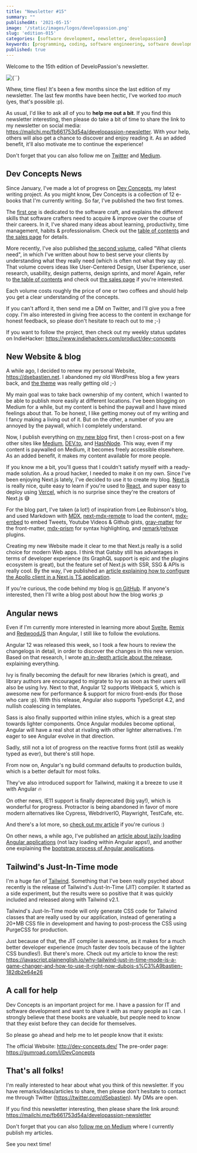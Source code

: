 ```yaml
---
title: "Newsletter #15"
summary: ""
publishedAt: '2021-05-15'
image: '/static/images/logos/developassion.png'
slug: 'edition-015'
categories: [software development, newsletter, developassion]
keywords: [programming, coding, software engineering, software development, it, newsletter]
published: true
---
```


Welcome to the 15th edition of DeveloPassion's newsletter.

<BlogPostCenteredContent>
  <Image
    alt={``}
    src={`/static/images/logos/developassion.png`}
    width={480}
    height={270}
    priority
  />
</BlogPostCenteredContent>

Whew, time flies! It's been a few months since the last edition of my newsletter. The last few months have been hectic, I've worked <i>too much</i> (yes, that's possible :p).

As usual, I'd like to ask all of you to <b>help me out a bit</b>. If you find this newsletter interesting, then please do take a bit of time to share the link to my newsletter on social media: https://mailchi.mp/fb661753d54a/developassion-newsletter. With your help, others will also get a chance to discover and enjoy reading it. As an added benefit, it'll also motivate me to continue the experience!

Don't forget that you can also follow me on <a href="https://dsebastien.medium.com" rel="noopener">Twitter</a> and <a href="https://dsebastien.medium.com" rel="noopener">Medium</a>.

## Dev Concepts News

Since January, I've made a lot of progress on <a href="http://dev-concepts.dev/" rel="noopener">Dev Concepts</a>, my latest writing project. As you might know, Dev Concepts is a collection of 12 e-books that I'm currently writing. So far, I've published the two first tomes.

The <a href="https://gumroad.com/l/DevConcepts-Part-01-SoftwareCraft" rel="noopener">first one</a> is dedicated to the software craft, and explains the different skills that software crafters need to acquire & improve over the course of their careers. In it, I've shared many ideas about learning, productivity, time management, habits & professionalism. Check out the <a href="https://www.dev-concepts.dev/table-of-contents/#software-craft" rel="noopener">table of contents</a> and <a href="https://gumroad.com/l/DevConcepts-Part-01-SoftwareCraft" rel="noopener">the sales page</a> for details.

More recently, I've also published <a href="https://gumroad.com/l/DevConcepts-Tome-02-WhatClientsNeed" rel="noopener">the second volume</a>, called "What clients need", in which I've written about how to best serve your clients by understanding what they really need (which is often not what they say :p). That volume covers ideas like User-Centered Design, User Experience, user research, usability, design patterns, design sprints, and more! Again, refer to <a href="https://www.dev-concepts.dev/table-of-contents/#what-clients-need" rel="noopener">the table of contents</a> and check out <a href="https://gumroad.com/l/DevConcepts-Tome-02-WhatClientsNeed" rel="noopener">the sales page</a> if you're interested.

Each volume costs roughly the price of one or two coffees and should help you get a clear understanding of the concepts.

If you can't afford it, then send me a DM on Twitter, and I'll give you a free copy. I'm also interested in giving free access to the content in exchange for honest feedback, so please don't hesitate to reach out to me ;-)

If you want to follow the project, then check out my weekly status updates on IndieHacker: https://www.indiehackers.com/product/dev-concepts

## New Website & blog

A while ago, I decided to renew my personal Website, https://dsebastien.net. I abandoned my old WordPress blog a few years back, and <a href="https://github.com/dsebastien/midnightlight" rel="noopener">the theme</a> was really getting old ;-)

My main goal was to take back ownership of my content, which I wanted to be able to publish more easily at different locations. I've been blogging on Medium for a while, but my content is behind the paywall and I have mixed feelings about that. To be honest, I like getting money out of my writing and I fancy making a living out of it. But on the other, a number of you are annoyed by the paywall, which I completely understand.

Now, I publish everything on <a href="https://dsebastien.net/blog" rel="noopener">my new blog</a> first, then I cross-post on a few other sites like <a href="https://dsebastien.medium.com/" rel="noopener">Medium</a>, <a href="https://dev.to/dsebastien" rel="noopener">DEV.to</a>, and <a href="https://hashnode.com/@dSebastien" rel="noopener">HashNode</a>. This way, even if my content is paywalled on Medium, it becomes freely accessible elsewhere. As an added benefit, it makes my content available for more people.

If you know me a bit, you'll guess that I couldn't satisfy myself with a ready-made solution. As a proud hacker, I needed to make it on my own. Since I've been enjoying Next.js lately, I've decided to use it to create my blog. <a href="https://nextjs.org/" rel="noopener">Next.js</a> is really nice, quite easy to learn if you're used to <a href="https://reactjs.org/" rel="noopener">React</a>, and super easy to deploy using <a href="https://vercel.com/" rel="noopener">Vercel</a>, which is no surprise since they're the creators of Next.js 😅

For the blog part, I've taken (a lot!) of inspiration from Lee Robinson's blog, and used Markdown with <a href="https://github.com/mdx-js/mdx" rel="noopener">MDX</a>, <a href="https://github.com/hashicorp/next-mdx-remote" rel="noopener">next-mdx-remote</a> to load the content, <a href="https://www.mdx-embed.com/" rel="noopener">mdx-embed</a> to embed Tweets, Youtube Videos & Github gists, <a href="https://www.npmjs.com/package/gray-matter" rel="noopener">gray-matter</a> for the front-matter, <a href="https://www.npmjs.com/package/mdx-prism" rel="noopener">mdx-prism</a> for syntax highlighting, and <a href="https://www.npmjs.com/package/remark" rel="noopener">remark</a>/<a href="https://github.com/rehypejs/rehype" rel="noopener">rehype</a> plugins.

Creating my new Website made it clear to me that Next.js really is a solid choice for modern Web apps. I think that Gatsby still has advantages in terms of developer experience (its GraphQL support is epic and the plugins ecosystem is great), but the feature set of Next.js with SSR, SSG & APIs is really cool. By the way, I've published an <a href="https://javascript.plainenglish.io/configuring-and-using-the-apollo-client-in-a-next-js-typescript-application-9de6b2258943" rel="noopener">article explaining how to configure the Apollo client in a Next.js TS application</a>.

If you're curious, the code behind my blog is <a href="https://github.com/dsebastien/website-dsebastien" rel="noopener">on GitHub</a>. If anyone's interested, then I'll write a blog post about how the blog works ;p

## Angular news

Even if I'm currently more interested in learning more about <a href="https://svelte.dev/" rel="noopener">Svelte</a>, <a href="https://remix.run/" rel="noopener">Remix</a> and <a href="https://redwoodjs.com/" rel="noopener">RedwoodJS</a> than Angular, I still like to follow the evolutions.

Angular 12 was released this week, so I took a few hours to review the changelogs in detail, in order to discover the changes in this new version. Based on that research, I wrote <a href="https://javascript.plainenglish.io/angular-12-in-depth-7741e759c72" rel="noopener">an in-depth article about the release</a>, explaining everything.

Ivy is finally becoming the default for new libraries (which is great), and library authors are encouraged to migrate to Ivy as soon as their users will also be using Ivy. Next to that, Angular 12 supports Webpack 5, which is awesome new for performance & support for micro front-ends (for those who care :p). With this release, Angular also supports TypeScript 4.2, and nullish coalescing in templates.

Sass is also finally supported within inline styles, which is a great step towards lighter components. Once Angular modules become optional, Angular will have a real shot at rivaling with other lighter alternatives. I'm eager to see Angular evolve in that direction.

Sadly, still not a lot of progress on the reactive forms front (still as weakly typed as ever), but there's still hope.

From now on, Angular's ng build command defaults to production builds, which is a better default for most folks.

They've also introduced support for Tailwind, making it a breeze to use it with Angular 🔥

On other news, IE11 support is finally deprecated (big yay!), which is wonderful for progress. Protractor is being abandoned in favor of more modern alternatives like Cypress, WebdriverIO, Playwright, TestCafe, etc.

And there's a lot more, so <a href="https://javascript.plainenglish.io/angular-12-in-depth-7741e759c72" rel="noopener">check out my article</a> if you're curious :)

On other news, a while ago, I've published an <a href="https://javascript.plainenglish.io/lazy-loading-angular-applications-62ee1518b219" rel="noopener">article about lazily loading Angular applications</a> (not lazy loading within Angular apps!), and another one explaining the <a href="https://javascript.plainenglish.io/how-angular-applications-boot-dubois-s%C3%A9bastien-d3eacbdc41b4" rel="noopener">bootstrap process of Angular applications</a>.

## Tailwind's Just-In-Time mode

I'm a huge fan of <a href="https://tailwindcss.com/" rel="noopener">Tailwind</a>. Something that I've been really psyched about recently is the release of Tailwind's Just-In-Time (JIT) compiler. It started as a side experiment, but the results were so positive that it was quickly included and released along with Tailwind v2.1.

Tailwind's Just-In-Time mode will only generate CSS code for Tailwind classes that are really used by our application, instead of generating a 20+MB CSS file in development and having to post-process the CSS using PurgeCSS for production.

Just because of that, the JIT compiler is awesome, as it makes for a much better developer experience (much faster dev tools because of the lighter CSS bundles!). But there's more. Check out my article to know the rest: https://javascript.plainenglish.io/why-tailwind-just-in-time-mode-is-a-game-changer-and-how-to-use-it-right-now-dubois-s%C3%A9bastien-182db2e64e26

## A call for help

Dev Concepts is an important project for me. I have a passion for IT and software development and want to share it with as many people as I can. I strongly believe that these books are valuable, but people need to know that they exist before they can decide for themselves.

So please go ahead and help me to let people know that it exists:

The official Website: http://dev-concepts.dev/
The pre-order page: https://gumroad.com/l/DevConcepts

## That's all folks!

I'm really interested to hear about what you think of this newsletter. If you have remarks/ideas/articles to share, then please don't hesitate to contact me through Twitter (https://twitter.com/dSebastien). My DMs are open.

If you find this newsletter interesting, then please share the link around: https://mailchi.mp/fb661753d54a/developassion-newsletter

Don't forget that you can also <a href="https://dsebastien.medium.com" rel="noopener">follow me on Medium</a> where I currently publish my articles.

See you next time!

<BlogPostSignature />
